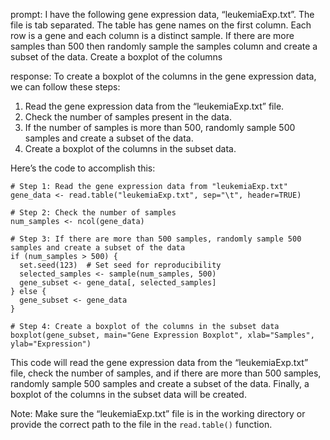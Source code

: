 prompt:
I have the following gene expression data, "leukemiaExp.txt". The file is tab separated. The table has gene names on the first column. Each row is a gene and each column is a distinct sample.  If there are more samples than 500 then randomly sample the samples column and create a subset of the data. Create a boxplot of the columns

response:
To create a boxplot of the columns in the gene expression data, we can follow these steps:

1. Read the gene expression data from the "leukemiaExp.txt" file.
2. Check the number of samples present in the data.
3. If the number of samples is more than 500, randomly sample 500 samples and create a subset of the data.
4. Create a boxplot of the columns in the subset data.

Here's the code to accomplish this:

```
# Step 1: Read the gene expression data from "leukemiaExp.txt"
gene_data <- read.table("leukemiaExp.txt", sep="\t", header=TRUE)

# Step 2: Check the number of samples
num_samples <- ncol(gene_data)

# Step 3: If there are more than 500 samples, randomly sample 500 samples and create a subset of the data
if (num_samples > 500) {
  set.seed(123)  # Set seed for reproducibility
  selected_samples <- sample(num_samples, 500)
  gene_subset <- gene_data[, selected_samples]
} else {
  gene_subset <- gene_data
}

# Step 4: Create a boxplot of the columns in the subset data
boxplot(gene_subset, main="Gene Expression Boxplot", xlab="Samples", ylab="Expression")
```

This code will read the gene expression data from the "leukemiaExp.txt" file, check the number of samples, and if there are more than 500 samples, randomly sample 500 samples and create a subset of the data. Finally, a boxplot of the columns in the subset data will be created.

Note: Make sure the "leukemiaExp.txt" file is in the working directory or provide the correct path to the file in the `read.table()` function.
